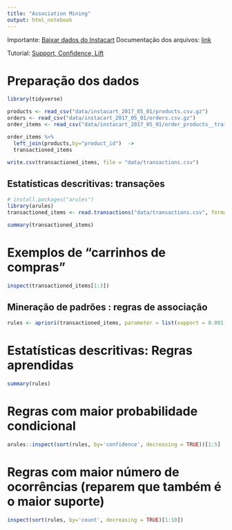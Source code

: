 ---
title: "Association Mining"
output: html_notebook
---

Importante: [Baixar dados do Instacart](https://www.instacart.com/datasets/grocery-shopping-2017)
Documentação dos arquivos: [link](https://gist.github.com/jeremystan/c3b39d947d9b88b3ccff3147dbcf6c6b)

Tutorial: [Support, Confidence, Lift](https://www.kdnuggets.com/2016/04/association-rules-apriori-algorithm-tutorial.html)

# Preparação dos dados
```{r message=FALSE, warning=FALSE}
library(tidyverse)

products <- read_csv("data/instacart_2017_05_01/products.csv.gz")
orders <- read_csv("data/instacart_2017_05_01/orders.csv.gz")
order_items <- read_csv("data/instacart_2017_05_01/order_products__train.csv.gz")

order_items %>% 
  left_join(products,by="product_id")  ->
  transactioned_items

write.csv(transactioned_items, file = "data/transactions.csv")
```

## Estatísticas descritivas: transações
```{r}
# install.packages("arules")
library(arules)
transactioned_items <- read.transactions("data/transactions.csv", format = "single", sep = ",",cols = c(2,6))

summary(transactioned_items)
```

# Exemplos de "carrinhos de compras"
```{r}
inspect(transactioned_items[1:3])
```

## Mineração de padrões : regras de associação
```{r}
rules <- apriori(transactioned_items, parameter = list(support = 0.001, confidence = 0.15))
```

# Estatísticas descritivas: Regras aprendidas
```{r}
summary(rules)
```

# Regras com maior probabilidade condicional
```{r}
arules::inspect(sort(rules, by='confidence', decreasing = TRUE))[1:5]
```

# Regras com maior número de ocorrências (reparem que também é o maior suporte)
```{r}
inspect(sort(rules, by='count', decreasing = TRUE)[1:10])
```

